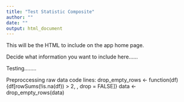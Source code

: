 ```yaml
---
title: "Test Statistic Composite"
author: ""
date: ""
output: html_document
---
```


This will be the HTML to include on the app home page.

Decide what information you want to include here......


Testing........


Preproccessing raw data code lines:
drop_empty_rows <- function(df) {df[rowSums(!is.na(df)) > 2, , drop = FALSE]}
data <- drop_empty_rows(data)



